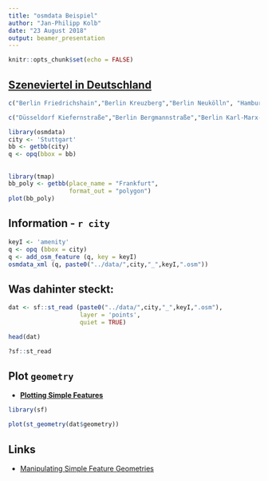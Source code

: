 ```yaml
---
title: "osmdata Beispiel"
author: "Jan-Philipp Kolb"
date: "23 August 2018"
output: beamer_presentation
---
```


```r
knitr::opts_chunk$set(echo = FALSE)
```

## [Szeneviertel in Deutschland](http://www.spiegel.de/wirtschaft/soziales/deutschland-das-sind-die-szeneviertel-in-den-grossstaedten-a-1223648.html)

```r
c("Berlin Friedrichshain","Berlin Kreuzberg","Berlin Neukölln", "Hamburg Schanzenviertel","Hamburg Karoviertel", "Hamburg St. Pauli","München Glockenbachviertel","München Westend","Köln Ehrenfeld","Köln Belgisches Viertel","Frankfurt Bahnhofsviertel","Stuttgart Süd","Stuttgart Heusteigviertel","Stuttgart West","Düsseldorf Flingern")

c("Düsseldorf Kiefernstraße","Berlin Bergmannstraße","Berlin Karl-Marx-Straße","Berlin Maybachufer","Köln Brüsseler Platz","Stuttgart Tübinger Straße")
```

```r
library(osmdata)
city <- 'Stuttgart'
bb <- getbb(city)
q <- opq(bbox = bb)
```

##

```r
library(tmap)
bb_poly <- getbb(place_name = "Frankfurt", 
                 format_out = "polygon")
plot(bb_poly)
```




## Information - `r city`

```r
keyI <- 'amenity'
q <- opq (bbox = city)
q <- add_osm_feature (q, key = keyI)
osmdata_xml (q, paste0("../data/",city,"_",keyI,".osm"))
```


## Was dahinter steckt:

```r
dat <- sf::st_read (paste0("../data/",city,"_",keyI,".osm"), 
                    layer = 'points', 
                    quiet = TRUE)
```


```r
head(dat)
```


```r
?sf::st_read
```



## Plot `geometry`

- [**Plotting Simple Features**](https://r-spatial.github.io/sf/articles/sf5.html)

```r
library(sf)

plot(st_geometry(dat$geometry))
```


## Links

- [Manipulating Simple Feature Geometries](https://cran.r-project.org/web/packages/sf/vignettes/sf3.html)


